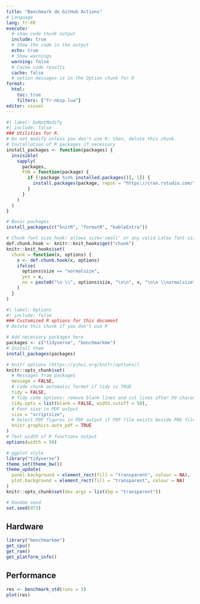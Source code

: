 ```yaml
---
title: "Benchmark de GitHub Actions"
# Language
lang: fr-FR
execute:
  # show code chunk output
  include: true
  # Show the code in the output
  echo: true
  # Show warnings
  warning: false
  # Cache code results
  cache: false
  # option messages is in the Option chunk for R
format: 
  html:
    toc: true
    filters: ["fr-nbsp.lua"]
editor: visual
---
```


```r
#| label: DoNotModify
#| include: false
### Utilities for R. 
# Do not modify unless you don't use R: then, delete this chunk.
# Installation of R packages if necessary
install_packages <- function(packages) {
  invisible(
    sapply(
      packages, 
      FUN = function(package) {
        if (!package %in% installed.packages()[, 1]) {
          install.packages(package, repos = "https://cran.rstudio.com/")
        }
      }
    )
  )
}

# Basic packages
install_packages(c("knitR", "formatR", "kableExtra"))

# Chunk font size hook: allows size='small' or any valid Latex font size in chunk options
def.chunk.hook <- knitr::knit_hooks$get("chunk")
knitr::knit_hooks$set(
  chunk = function(x, options) {
    x <- def.chunk.hook(x, options)
    ifelse(
      options$size == "normalsize", 
      yes = x,
      no = paste0("\n \\", options$size, "\n\n", x, "\n\n \\normalsize")
    )
  }
)
```

```r
#| label: Options
#| include: false
### Customized R options for this document
# Delete this chunk if you don't use R

# Add necessary packages here
packages <- c("tidyverse", "benchmarkme")
# Install them
install_packages(packages)

# knitr options (https://yihui.org/knitr/options/)
knitr::opts_chunk$set(
  # Messages from packages
  message = FALSE,
  # Code chunk automatic format if tidy is TRUE
  tidy = FALSE, 
  # Tidy code options: remove blank lines and cut lines after 50 characters
  tidy.opts = list(blank = FALSE, width.cutoff = 50),
  # Font size in PDF output
  size = "scriptsize", 
  # Select PDF figures in PDF output if PDF file exists beside PNG file
  knitr.graphics.auto_pdf = TRUE
)
# Text width of R functions output
options(width = 50)

# ggplot style
library("tidyverse")
theme_set(theme_bw())
theme_update(
  panel.background = element_rect(fill = "transparent", colour = NA),
  plot.background = element_rect(fill = "transparent", colour = NA)
)
knitr::opts_chunk$set(dev.args = list(bg = "transparent"))

# Random seed
set.seed(973)
```

## Hardware

```r
library("benchmarkme")
get_cpu()
get_ram()
get_platform_info()
```

## Performance

```r
res <- benchmark_std(runs = 3)
plot(res)
```
